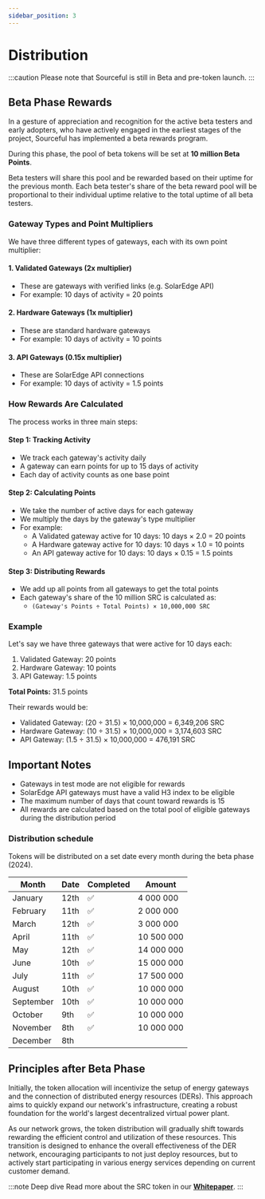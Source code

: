 ```yaml
---
sidebar_position: 3
---
```



# Distribution

:::caution
Please note that Sourceful is still in Beta and pre-token launch.
:::

## Beta Phase Rewards

In a gesture of appreciation and recognition for the active beta testers and early adopters, who have actively engaged in the earliest stages of the project, Sourceful has implemented a beta rewards program.

During this phase, the pool of beta tokens will be set at **10 million Beta Points**. 

Beta testers will share this pool and be rewarded based on their uptime for the previous month. Each beta tester's share of the beta reward pool will be proportional to their individual uptime relative to the total uptime of all beta testers.

### Gateway Types and Point Multipliers
We have three different types of gateways, each with its own point multiplier:

#### 1. Validated Gateways (2x multiplier)
* These are gateways with verified links (e.g. SolarEdge API)
* For example: 10 days of activity = 20 points

#### 2. Hardware Gateways (1x multiplier)
* These are standard hardware gateways
* For example: 10 days of activity = 10 points

#### 3. API Gateways (0.15x multiplier)
* These are SolarEdge API connections
* For example: 10 days of activity = 1.5 points

### How Rewards Are Calculated
The process works in three main steps:

#### Step 1: Tracking Activity
* We track each gateway's activity daily
* A gateway can earn points for up to 15 days of activity
* Each day of activity counts as one base point

#### Step 2: Calculating Points
* We take the number of active days for each gateway
* We multiply the days by the gateway's type multiplier
* For example:
  * A Validated gateway active for 10 days: 10 days × 2.0 = 20 points
  * A Hardware gateway active for 10 days: 10 days × 1.0 = 10 points
  * An API gateway active for 10 days: 10 days × 0.15 = 1.5 points

#### Step 3: Distributing Rewards
* We add up all points from all gateways to get the total points
* Each gateway's share of the 10 million SRC is calculated as:
  * `(Gateway's Points ÷ Total Points) × 10,000,000 SRC`

### Example
Let's say we have three gateways that were active for 10 days each:
1. Validated Gateway: 20 points
2. Hardware Gateway: 10 points
3. API Gateway: 1.5 points

**Total Points:** 31.5 points

Their rewards would be:
* Validated Gateway: (20 ÷ 31.5) × 10,000,000 = 6,349,206 SRC
* Hardware Gateway: (10 ÷ 31.5) × 10,000,000 = 3,174,603 SRC
* API Gateway: (1.5 ÷ 31.5) × 10,000,000 = 476,191 SRC

## Important Notes
* Gateways in test mode are not eligible for rewards
* SolarEdge API gateways must have a valid H3 index to be eligible
* The maximum number of days that count toward rewards is 15
* All rewards are calculated based on the total pool of eligible gateways during the distribution period

### Distribution schedule

Tokens will be distributed on a set date every month during the beta phase (2024).

| Month     | Date | Completed | Amount         |
| --------- | ---- | --------- | -------------- |
| January   | 12th | ✅        | 4 000 000  |
| February  | 11th | ✅        | 2 000 000  |
| March     | 12th | ✅        | 3 000 000  |
| April     | 11th | ✅        | 10 500 000 |
| May       | 12th | ✅        | 14 000 000 |
| June      | 10th | ✅        | 15 000 000 |
| July      | 11th | ✅        | 17 500 000 |
| August    | 10th | ✅        | 10 000 000 |
| September | 10th | ✅        | 10 000 000 |
| October   | 9th  | ✅        | 10 000 000 |
| November  | 8th  | ✅        | 10 000 000 |
| December  | 8th  |


## Principles after Beta Phase

Initially, the token allocation will incentivize the setup of energy gateways and the connection of distributed energy resources (DERs). This approach aims to quickly expand our network's infrastructure, creating a robust foundation for the world's largest decentralized virtual power plant.

As our network grows, the token distribution will gradually shift towards rewarding the efficient control and utilization of these resources. This transition is designed to enhance the overall effectiveness of the DER network, encouraging participants to not just deploy resources, but to actively start participating in various energy services depending on current customer demand.

:::note Deep dive
Read more about the SRC token in our <a href="../whitepaper/token-rewards/"><b>Whitepaper</b></a>.
:::
